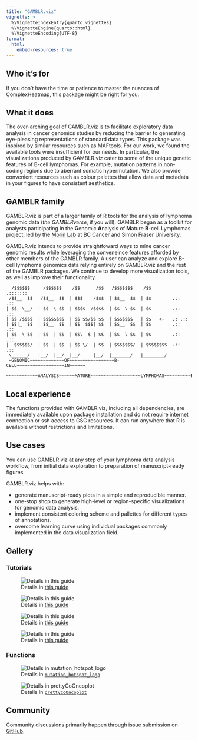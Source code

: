 ```yaml
---
title: "GAMBLR.viz"
vignette: >
  %\VignetteIndexEntry{quarto vignettes}
  %\VignetteEngine{quarto::html}
  %\VignetteEncoding{UTF-8}
format:
  html:
    embed-resources: true
---
```


## Who it's for

If you don't have the time or patience to master the nuances of ComplexHeatmap,
this package might be right for you. 

## What it does

The over-arching goal of GAMBLR.viz is to facilitate exploratory data analysis in
cancer genomics studies by reducing the barrier to generating eye-pleasing
representations of standard data types. This package was inspired
by similar resources such as MAFtools. For our work, we found the available tools
were insufficient for our needs. 
In particular, the visualizations produced by GAMBLR.viz cater to some of the
unique genetic features of B-cell lymphomas. For example, mutation patterns
in non-coding regions due to aberrant somatic hypermutation. We also provide
convenient resources such as colour palettes that allow data and metadata in your
figures to have consistent aesthetics.


## GAMBLR family

GAMBLR.viz is part of a larger family of R tools for the analysis of lymphoma
genomic data (*the GAMBLRverse*, if you will). GAMBLR began as a toolkit for analysts participating
in the **G**enomic **A**nalysis of **M**ature **B**-cell **L**ymphomas project, 
led by the [Morin Lab](https://morinlab.github.io/) at BC Cancer and Simon Fraser
University.

GAMBLR.viz intends to provide straightfoward ways to mine cancer genomic
results while leveraging the conveneince features afforded by other members of the GAMBLR family. 
A user can analyze and explore B-cell lymphoma genomics data
relying entirely on GAMBLR.viz and the rest of the GAMBLR packages. We continue to develop
more visualization tools, as well as improve their functionality.

```
  /$$$$$$     /$$$$$$    /$$      /$$   /$$$$$$$    /$$        .:::::::     
 /$$__  $$   /$$__  $$  | $$$    /$$$  | $$__  $$  | $$        .::    .::   
| $$  \__/  | $$  \ $$  | $$$$  /$$$$  | $$  \ $$  | $$        .::    .::   
| $$ /$$$$  | $$$$$$$$  | $$ $$/$$ $$  | $$$$$$$   | $$   <-   .: .::       
| $$|_  $$  | $$__  $$  | $$  $$$| $$  | $$__  $$  | $$        .::  .::     
| $$  \ $$  | $$  | $$  | $$\  $ | $$  | $$  \ $$  | $$        .::    .::   
|  $$$$$$/  | $$  | $$  | $$ \/  | $$  | $$$$$$$/  | $$$$$$$$  .::      .:: 
 \______/   |__/  |__/  |__/     |__/  |_______/   |________/ 
 ~GENOMIC~~~~~~~~~~~~~OF~~~~~~~~~~~~~~~~~B-CELL~~~~~~~~~~~~~~~~~~IN~~~~~~ 
 ~~~~~~~~~~~~ANALYSIS~~~~~~MATURE~~~~~~~~~~~~~~~~~~~LYMPHOMAS~~~~~~~~~~R~ 
```

## Local experience

The functions provided with GAMBLR.viz, including all dependencies, are
immediately available upon package installation and do not require internet
connection or ssh access to GSC resources. It can run anywhere that R is
available without restrictions and limitations.

## Use cases

You can use GAMBLR.viz at any step of your lymphoma data analysis workflow, from
initial data exploration to preparation of manuscript-ready figures.

GAMBLR.viz helps with:

* generate manuscript-ready plots in a simple and reproducible manner.
* one-stop shop to generate high-level or region-specific visualizations for
genomic data analysis.
* implement consistent coloring scheme and pallettes for different types of
annotations.
* overcome learning curve using individual packages commonly implemented in the
data visualization field.


## Gallery

### Tutorials

![Details in [this guide](articles/oncoplot.html)
](articles/oncoplot_files/figure-html/goi_groups-1.png)


![Details in [this guide](articles/recap_figures.html)
](articles/recap_figures_files/figure-html/ashm_plot-1.png)


![Details in [this guide](articles/forestplot.html)](articles/forestplot_files/figure-html/all_genes-1.png)



![Details in [this guide](articles/CopyNumberHeatmap.html)](articles/CopyNumberHeatmap_files/figure-html/dlbcl_heatmap-1.png)

### Functions

![Details in [`mutation_hotspot_logo`](reference/mutation_hotspot_logo.html)](reference/mutation_hotspot_logo-1.png)



![Details in [`prettyCoOncoplot`](reference/prettyCoOncoplot.html)](reference/prettyCoOncoplot-1.png)

## Community

Community discussions primarily happen through issue submission on [GitHub](https://github.com/morinlab/GAMBLR.viz/issues).
